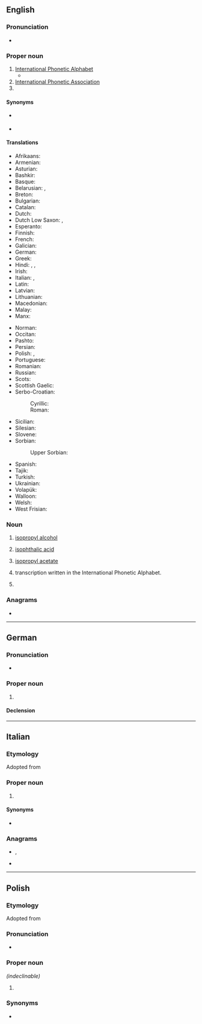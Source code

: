 {{also|ipa|'ipa}}
{{selfref|See [[Wiktionary:International Phonetic Alphabet]] for Wiktionary's Appendix for IPA symbols}}
==English==
===Pronunciation===
* {{IPA|en|/aɪ piː ˈeɪ/}}

===Proper noun===
{{en-proper noun}}

# [[International Phonetic Alphabet]]
#* {{quote-journal|1=en|year=2012|author=James Lambert|title=Beyond ''Hobson-Jobson'': A new lexicography for Indian English|journal=World Englishes|page=297|url=https://benjamins.com/catalog/eww.33.3.03lam
|text=However, beyond lexis, the ''Macmillan'' range includes other adaptations, such as '''IPA''' encoding which reflects Indian English pronunciation, and etymologies that distinguish between "tatsama" and "tadbhava" terms, based on McGregor (1992).}}
# [[International Phonetic Association]]
# {{w|International Police Association}}

====Synonyms====
* {{sense|International Phonetic Association}} {{l|en|IPAss.}}
* {{sense|International Phonetic Alphabet}} {{l|en|IPAlph.}}

====Translations====
{{trans-top|International Phonetic Alphabet}}
* Afrikaans: {{t+|af|IFA}}
* Armenian: {{t|hy|ՄՀԱ|sc=Armn}}
* Asturian: {{t+|ast|AFI}}
* Bashkir: {{t|ba|ХАФӘ|sc=Cyrl}}
* Basque: {{t+|eu|IPA}}
* Belarusian: {{qualifier|narkomawka}} {{t|be|МФА|sc=Cyrl}}, {{qualifier|tarashkevica}} {{t|be|МФА|sc=Cyrl}}
* Breton: {{t|br|LFE}}
* Bulgarian: {{t|bg|МФА|sc=Cyrl}}
* Catalan: {{t+|ca|AFI}}
* Dutch: {{t|nl|IFA}}
* Dutch Low Saxon: {{t|nds-nl|IKS}}, {{t|nds-nl|IFA}}
* Esperanto: {{t+|eo|IFA}}
* Finnish: {{t+|fi|IPA}}
* French: {{t+|fr|API}}
* Galician: {{t+|gl|AFI}}
* German: {{t+|de|IPA}}
* Greek: {{t+|el|ΔΦΑ}}
* Hindi: {{t|hi|अधव|sc=Deva}}, {{t+|hi|अ॰ध॰व॰|sc=Deva}}, {{t|hi|अनुष्का सेन|sc=Deva}}
* Irish: {{t|ga|AIF}}
* Italian: {{t+|it|AFI}}, {{t+|it|IPA}}
* Latin: {{t+|la|API}}
* Latvian: {{t|lv|SFA}}
* Lithuanian: {{t+|lt|TFA}}
* Macedonian: {{t|mk|МФА|sc=Cyrl}}
* Malay: {{t|ms|AFA}}
* Manx: {{t|gv|ASE}}
{{trans-mid}}
* Norman: {{t|nrf|API}}
* Occitan: {{t|oc|AFI}}
* Pashto: {{t|ps|ايي پي اې|tr=ayi-pî-aê|sc=ps-Arab}}
* Persian: {{t|fa|آی‌پی‌آ|tr=ây-pi-â|sc=fa-Arab}}
* Polish: {{t+|pl|IPA|f}}, {{t|pl|MAF|m}}
* Portuguese: {{t+|pt|AFI}}
* Romanian: {{t|ro|AFI}}
* Russian: {{t+|ru|МФА}}
* Scots: {{t|sco|IPA}}
* Scottish Gaelic: {{t|gd|AEF}}
* Serbo-Croatian:
*: Cyrillic: {{t|sh|МФА|sc=Cyrl}}
*: Roman: {{t|sh|MFA}}
* Sicilian: {{t+|scn|AFN}}
* Silesian: {{t|szl|MAF}}
* Slovene: {{t|sl|MFA}}
* Sorbian:
*: Upper Sorbian: {{t+|hsb|Mfa|m}}
* Spanish: {{t+|es|AFI}}
* Tajik: {{t|tg|АФБ|sc=Cyrl}}
* Turkish: {{t+|tr|UFA}}
* Ukrainian: {{t+|uk|МФА|sc=Cyrl}}
* Volapük: {{t+|vo|LFB}}
* Walloon: {{t|wa|AFE}}
* Welsh: {{t|cy|GSR}}
* West Frisian: {{t|fy|YFA}}
{{trans-bottom}}

===Noun===
{{en-noun|~}}

# {{lb|en|organic compound|uncountable}} [[isopropyl alcohol]]
# {{lb|en|organic compound|uncountable}} [[isophthalic acid]]
# {{lb|en|organic compound|uncountable}} [[isopropyl acetate]]
# {{lb|en|countable}} transcription written in the International Phonetic Alphabet. {{rfex|en}}
# {{lb|en|beer|countable}} {{initialism of|en|India pale ale}}

===Anagrams===
* {{anagrams|en|a=aip|AIP|API|Api|IAP|PIA|pia}}

----

==German==

===Pronunciation===
* {{audio|de|De-IPA.ogg|Audio}}

===Proper noun===
{{de-proper noun|n|IPA|gen2=IPAs}}

# {{initialism of|de|[[Internationales Phonetisches Alphabet]]}}

====Declension====
{{de-decl-noun-n|s|n=sg}}

----

==Italian==

===Etymology===
Adopted from {{der|it|en|IPA}}

===Proper noun===
{{it-proper noun}}

# {{initialism of|en|[[International Phonetic Alphabet]]}}

====Synonyms====
* {{l|it|AFI}}

===Anagrams===
* {{l|it|api}}, {{l|it|Api}}
* {{l|it|pia}}

----

==Polish==

===Etymology===
Adopted from {{der|pl|en|IPA}}

===Pronunciation===
* {{pl-IPA|/,aj ,pi 'ej/|/,i ,pe 'a/}}

===Proper noun===
{{pl-proper noun|f}} ''(indeclinable)''

# {{initialism of|en|[[International Phonetic Alphabet]]}}

===Synonyms===
* {{l|pl|MAF}}